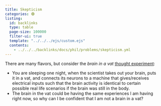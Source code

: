 ```yaml
---
title: Skepticism
categories: 🟢
listing:
  id: backlinks
  type: table
  page-size: 100000
  filter-ui: true
  template: "../../../ejs/custom.ejs"
  contents:
    - ../../../backlinks/docs/phil/problems/skepticism.yml
---
```


There are many flavors, but consider the *brain in a vat* 
[thought experiment](https://iep.utm.edu/brainvat/):

- You are sleeping one night, when the scientist takes out your brain, puts it 
  in a vat, and connects its neurons to a machine that gives/receives electrical 
  inputs such that the brain activity is identical to certain possible real 
  life scenarios if the brain was still in the body.
- The brain in the vat could be having the same experiences I am having right 
  now, so why can I be confident that I am not a brain in a vat?
